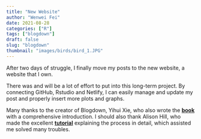 ```yaml
---
title: "New Website"
author: "Wenwei Fei"
date: 2021-08-28
categories: ["R"]
tags: ["blogdown"]
draft: false
slug: "blogdown"
thumbnail: "images/birds/bird_1.JPG"
---
```


After two days of struggle, I finally move my posts to the new website, a website that I own.

There was and will be a lot of effort to put into this long-term project. By connecting GitHub, Rstudio and Netlify, I can easily manage and update my post and properly insert more plots and graphs. 

Many thanks to the creator of Blogdown, Yihui Xie, who also wrote the [**book**](https://bookdown.org/yihui/blogdown/) with a comprehensive introduction. I should also thank Alison Hill, who made the excellent [**tutorial**](https://alison.rbind.io/blog/2020-12-new-year-new-blogdown/#welcome) explaining the process in detail, which assisted me solved many troubles.


